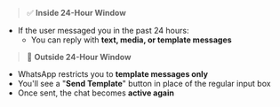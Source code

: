 > ✅ **Inside 24-Hour Window**

* If the user messaged you in the past 24 hours:
    * You can reply with **text, media, or template messages**

> 🚫 **Outside 24-Hour Window**

* WhatsApp restricts you to **template messages only**
* You'll see a "**Send Template**" button in place of the regular input box
* Once sent, the chat becomes **active again**